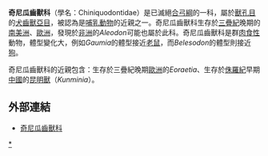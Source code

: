 {{Automatic Taxobox
| taxon = Chiniquodontidae
| authority = 
| image = Probelesodon.jpg
| image_caption = ''Probelesodon''的想像圖
 | fossil_range = {{fossilrange|235|175}}[[三疊紀|三疊紀]]晚期–[[侏罗纪|侏罗纪]]早期
| subdivision_ranks = [[屬|屬]]
| subdivision = 
*[[奇尼瓜齒獸|奇尼瓜齒獸]] ''Chiniquodon''
*''Aleodon''
*''Gaumia''
*[[昆明獸|昆明獸]] ''Kunminia''
*''Probelesodon''
}}

'''奇尼瓜齒獸科'''（學名：Chiniquodontidae）是已滅絕[[合弓綱|合弓綱]]的一科，屬於[[獸孔目|獸孔目]]的[[犬齒獸亞目|犬齒獸亞目]]，被認為是[[哺乳動物|哺乳動物]]的近親之一。奇尼瓜齒獸科生存於[[三疊紀|三疊紀]]晚期的[[南美洲|南美洲]]、[[歐洲|歐洲]]，發現於[[非洲|非洲]]的''Aleodon''可能也屬於此科。奇尼瓜齒獸科是群[[肉食性|肉食性]]動物，體型變化大，例如''Gaumia''的體型接近[[老鼠|老鼠]]，而''Belesodon''的體型則接近[[狗|狗]]。

奇尼瓜齒獸科的近親包含：生存於三疊紀晚期[[歐洲|歐洲]]的''Eoraetia''、生存於[[侏羅紀|侏羅紀]]早期[[中國|中國]]的[[昆明獸|昆明獸]]（''Kunminia''）。

==外部連結==
*[https://web.archive.org/web/20100424032457/http://home.arcor.de/ktdykes/chiniq.htm 奇尼瓜齒獸科]
{{犬齒獸亞目|P.}}
{{Taxonbar}}
[[Category:真犬齒獸下目|*]]

{{Synapsida-stub}}